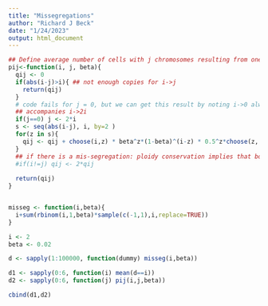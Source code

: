 ```yaml
---
title: "Missegregations"
author: "Richard J Beck"
date: "1/24/2023"
output: html_document
---
```



```r

## Define average number of cells with j chromosomes resulting from one cell with i chromosomes in the previous generation
pij<-function(i, j, beta){
  qij <- 0
  if(abs(i-j)>i){ ## not enough copies for i->j
    return(qij)
  }
  # code fails for j = 0, but we can get this result by noting i->0 always
  ## accompanies i->2i
  if(j==0) j <- 2*i
  s <- seq(abs(i-j), i, by=2 )
  for(z in s){
    qij <- qij + choose(i,z) * beta^z*(1-beta)^(i-z) * 0.5^z*choose(z, (z+i-j)/2)
  }
  ## if there is a mis-segregation: ploidy conservation implies that both daughter cells will emerge simultaneously
  #if(i!=j) qij <- 2*qij
  
  return(qij)
}



```


```r

misseg <- function(i,beta){
  i+sum(rbinom(i,1,beta)*sample(c(-1,1),i,replace=TRUE))
}

i <- 2
beta <- 0.02

d <- sapply(1:100000, function(dummy) misseg(i,beta))

d1 <- sapply(0:6, function(i) mean(d==i))
d2 <- sapply(0:6, function(j) pij(i,j,beta))

cbind(d1,d2)

```
